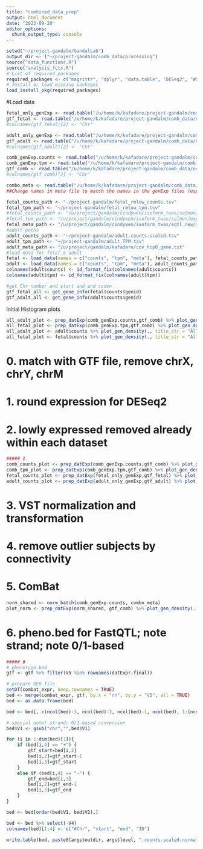 ```yaml
---
title: "combined_data_prep"
output: html_document
date: "2023-09-20"
editor_options: 
  chunk_output_type: console
---
```


```r
setwd("~/project-gandalm/GandalLab")
output_dir <- ("~/project-gandalm/comb_data/processing")
source("data_functions.R")
source("analysis_fcts.R")
# List of required packages
required_packages <- c("magrittr", "dplyr", "data.table", "DESeq2", "WGCNA", "sva", "ggplot2", "reshape2")
# Install or load missing packages
load_install_pkg(required_packages)
```


#Load data
```r
fetal_only_genExp <- read.table("/u/home/k/kafadare/project-gandalm/comb_data/new_data/fetal_only_genExp.tsv", header = T)
gtf_fetal <- read.table("/u/home/k/kafadare/project-gandalm/comb_data/new_data/gene_info_fetal.tsv", header = T)
#colnames(gtf_fetal)[2] <- "Chr"

adult_only_genExp <- read.table("/u/home/k/kafadare/project-gandalm/comb_data/new_data/adult_only_genExp.tsv", header = T)
gtf_adult <- read.table("/u/home/k/kafadare/project-gandalm/comb_data/new_data/gene_info_adult.tsv", header = T)
#colnames(gtf_adult)[2] <- "Chr"

comb_genExp.counts <- read.table("/u/home/k/kafadare/project-gandalm/comb_data/new_data/combo_genExp_counts.tsv", header = T)
comb_genExp.tpm <- read.table("/u/home/k/kafadare/project-gandalm/comb_data/new_data/combo_genExp_tpm.tsv", header = T)
gtf_comb <- read.table("/u/home/k/kafadare/project-gandalm/comb_data/new_data/gene_info_comb.tsv", header = T)
#colnames(gtf_comb)[2] <- "Chr"

combo_meta <- read.table("/u/home/k/kafadare/project-gandalm/comb_data/combo_meta.tsv", header = T)
##Change names in meta file to match the names in the genExp files (especially for the overlap samples)

```

``` r
fetal_counts_path <- "~/project-gandalm/fetal_rmlow_counts.tsv"
fetal_tpm_path <- "~/project-gandalm/fetal_rmlow_tpm.tsv"
#fetal_counts_path <- "/u/project/gandalm/cindywen/isoform_twas/salmon/expression.final/gene.noVersion.scaled.counts.tsv"
#fetal_tpm_path <- "/u/project/gandalm/cindywen/isoform_twas/salmon/expression.final/gene.noVersion.TPM.tsv"
fetal_meta_path <- "/u/project/gandalm/cindywen/isoform_twas/eqtl_new/metadata_654.tsv"
#adult paths
adult_counts_path <- "~/project-gandalm/adult.counts.scaled.tsv"
adult_tpm_path <- "~/project-gandalm/adult.TPM.tsv"
adult_meta_path <- "/u/project/gandalm/kafadare/cov_hcp0_gene.txt"
#load data for fetal & adult
fetal <- load_data(names = c("counts", "tpm", "meta"), fetal_counts_path, fetal_tpm_path, fetal_meta_path)
adult <- load_data(names = c("counts", "tpm", "meta"), adult_counts_path, adult_tpm_path, adult_meta_path)
colnames(adult$counts) <- id_format_fix(colnames(adult$counts))
colnames(adult$tpm) <- id_format_fix(colnames(adult$tpm))

#get Chr number and start and end codon
gtf_fetal_all <- get_gene_info(fetal$counts$genid)
gtf_adult_all <- get_gene_info(adult$counts$genid)
```
Initial Histogram plots

```r
all_adult_plot <- prep_datExp(comb_genExp.counts,gtf_comb) %>% plot_gen_density(., title_str = "F/A Combined Counts")
all_fetal_plot <- prep_datExp(comb_genExp.tpm,gtf_comb) %>% plot_gen_density(., title_str = "F/A Combined Tpm")
all_adult_plot <- adult$counts %>% plot_gen_density(., title_str = "All Adult Counts")
all_fetal_plot <- fetal$counts %>% plot_gen_density(., title_str = "All Fetal Counts")
```
# 0. match with GTF file, remove chrX, chrY, chrM
# 1. round expression for DESeq2
# 2. lowly expressed removed already within each dataset
```r
##### 1
comb_counts_plot <- prep_datExp(comb_genExp.counts,gtf_comb) %>% plot_gen_density(., title_str = "F/A Combined Counts")
comb_tpm_plot <- prep_datExp(comb_genExp.tpm,gtf_comb) %>% plot_gen_density(., title_str = "F/A Combined Tpm")
fetal_counts_plot <- prep_datExp(fetal_only_genExp,gtf_fetal) %>% plot_gen_density(., title_str = "Fetal Only Counts", ylim = c(0, 1))
adult_counts_plot <- prep_datExp(adult_only_genExp,gtf_adult) %>% plot_gen_density(., title_str = "Adult Only Counts", ylim = c(0, 1))
```

# 3. VST normalization and transformation
# 4. remove outlier subjects by connectivity
# 5. ComBat
```r
norm_shared <- norm_batch(comb_genExp.counts, combo_meta)
plot_norm <- prep_datExp(norm_shared, gtf_comb) %>% plot_gen_density(., title_str = "Norm & Batch Correct", ylim = c(0, 1))
```

# 6. pheno.bed for FastQTL; note strand; note 0/1-based

```r
##### 6
# phenotype.bed
gtf <- gtf %>% filter(V5 %in% rownames(datExpr.final))

# prepare BED file
setDT(combat_expr, keep.rownames = TRUE)
bed <- merge(combat_expr, gtf, by.x = "rn", by.y = "V5", all = TRUE)
bed <- as.data.frame(bed)

bed <- bed[, c(ncol(bed)-3, ncol(bed)-2, ncol(bed)-1, ncol(bed), 1:(ncol(bed)-4))]

# special note! strand; 0/1-based conversion
bed$V1 <- gsub("chr","",bed$V1)

for (i in 1:dim(bed)[1]){
	if (bed[i,4] == "+") {
		gtf_start=bed[i,2]
		bed[i,2]=gtf_start-1
		bed[i,3]=gtf_start
	}
	else if (bed[i,4] == "-") {
		gtf_end=bed[i,3]
		bed[i,2]=gtf_end-1
		bed[i,3]=gtf_end
	}
}

bed <- bed[order(bed$V1, bed$V2),]

bed <- bed %>% select(-V4)
colnames(bed)[1:4] <- c("#Chr", "start", "end", "ID")

write.table(bed, paste0(args$outdir, args$level, ".counts.scaled.normalized.bed"), quote=F, sep="\t", row.names=F, col.names=T)
```